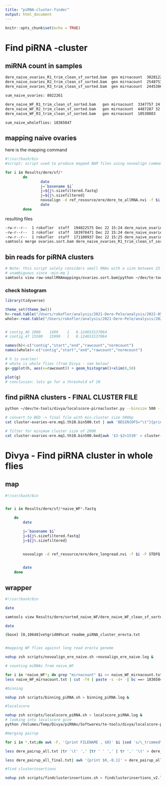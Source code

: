 ```yaml
---
title: "piRNA-cluster-finder"
output: html_document
---
```


```r
knitr::opts_chunk$set(echo = TRUE)
```
# Find piRNA -cluster
## miRNA count in samples
```bash
dere_naive_ovaries_R1_trim_clean_sf_sorted.bam	gen	mirnacount	3028122	2
dere_naive_ovaries_R2_trim_clean_sf_sorted.bam	gen	mirnacount	2548753	2
dere_naive_ovaries_R3_trim_clean_sf_sorted.bam	gen	mirnacount	2445386	2

sum_naive_ovaries: 8022261

dere_naive_WF_R1_trim_clean_sf_sorted.bam	gen	mirnacount	3347757	24
dere_naive_WF_R2_trim_clean_sf_sorted.bam	gen	mirnacount	4487287	32
dere_naive_WF_R3_trim_clean_sf_sorted.bam	gen	mirnacount	10530803	44

sum_naive_wholeflies: 18365847
```

## mapping naive ovaries

here is the mapping command
```bash
#!/usr/bash/bin
#script: script used to produce mapped BAM files using novoalign command

for i in Results/dere/sf/*
        do
                date
                j=`basename $i`
                j=${j%.sizefiltered.fastq}
                j=${j%.sizefiltered}
                novoalign -d ref_resource/ere/dere_te_allRNA.nvi -f $i -F STDFQ -o SAM -o FullNW -r RANDOM | samtools view -@ 8 -Sb - | samtools sort -o  Results/dere/sorted/${j}_trim_clean_sf_sorted.bam
                date
        done

```

resulting files
```bash
-rw-r--r--  1 rokofler  staff  194822575 Dec 22 15:24 dere_naive_ovaries_R1_trim_clean_sf_sorted.bam
-rw-r--r--  1 rokofler  staff  183978471 Dec 22 15:24 dere_naive_ovaries_R2_trim_clean_sf_sorted.bam
-rw-r--r--  1 rokofler  staff  171100937 Dec 22 15:25 dere_naive_ovaries_R3_trim_clean_sf_sorted.bam
samtools merge ovaries.sort.bam dere_naive_ovaries_R1_trim_clean_sf_sorted.bam dere_naive_ovaries_R2_trim_clean_sf_sorted.bam dere_naive_ovaries_R3_trim_clean_sf_sorted.bam
```

## bin reads for piRNA clusters
```bash

# Note: this script solely considers small RNAs with a size between 23-29 for binning !
# unambiguous since -min-mq 1
samtools view raw-smallRNAmappings/ovaries.sort.bam|python ~/dev/te-tools/divya/bin-pirnas.py --min-mq 1 --sam - --binsize 500 --miRNA 8022261 > raw-pirnacluster/ere-ovaries-bin500-mq1.bin
```

### check histogram

```R
library(tidyverse)

theme_set(theme_bw())
h<-read.table("/Users/rokofler/analysis/2021-Dere-Pele/analysis/2022-05-long-read/raw-pirnacluster/ere-ovaries-bin500-mq1.bin")
whole<-read.table("/Users/rokofler/analysis/2021-Dere-Pele/analysis/2022-05-long-read/raw-pirnacluster/old-whole-flies/ere-cluster-bin500-mq1.txt")


# contig_46	1000	1499	1	0.124653137064
# contig_47	15500	15999	1	0.124653137064

names(h)<-c("contig","start","end","rawcount","normcount")
names(whole)<-c("contig","start","end","rawcount","normcount")

# h is ovaries!
# whole is whole flies (from Divya - see below)
g<-ggplot(h, aes(x=rawcount)) + geom_histogram()+xlim(0,50)

plot(g)
# conclusion: lets go for a threshold of 10
```

## find piRNA clusters - FINAL CLUSTER FILE

```bash
python ~/dev/te-tools/divya/localscore-pirnacluster.py --binsize 500 --bin ere-ovaries-bin500-mq1.bin --threshold 10 --sid dere > cluster-ovaries-ere.mq1.th10.bin500.txt

# convert to BED -> final file with min.cluster size 500bp
cat cluster-ovaries-ere.mq1.th10.bin500.txt | awk 'BEGIN{OFS="\t"}{print $2,$3,$4,$5}' > cluster-ovaries-ere.mq1.th10.bin500.bed

# filter for minimum cluster size of 2000
cat cluster-ovaries-ere.mq1.th10.bin500.bed|awk '$3-$2>1530' > cluster-ovaries-ere.ms2000.mq1.th10.bin500.bed
```


# Divya -  Find piRNA cluster in whole flies
## map

```bash
#!/usr/bash/bin


for i in Results/dere/sf/*naive_WF*.fastq

	do
		date

		j=`basename $i`
		j=${j%.sizefiltered.fastq}
		j=${j%.sizefiltered}

 
		novoalign -d ref_resource/ere/dere_longread.nvi -f $i -F STDFQ -o SAM -o FullNW -r RANDOM | samtools view -@ 8 -Sb - | samtools sort -o  Results/dere/sorted_naive_WF/${j}_trim_clean_sf_sorted.bam
	

		date
	done
```

## wrapper

```bash
#!/usr/bash/bin

date

samtools view Results/dere/sorted_naive_WF/dere_naive_WF_clean_sf_sorted.bam | python /Volumes/Temp/Divya/piRNAs/Softwares/te-tools/divya/bin-pirnas.py --min-mq 1 --sam - --binsize 500 --miRNA 18365847 > Results/dere/sorted_naive_WF/ere-cluster-bin500-mq1.txt

date

(base) [0,10648]vetgrid08%cat readme_piRNA_cluster_erecta.txt                                                                  /Volumes/Temp/Divya/invasion_pelement/robert_invadepele_data/smallRNA/scripts


#mapping WF flies against long read erecta genome

nohup zsh scripts/novoalign_ere_naive.sh >novoalign_ere_naive.log &

# counting miRNAs from naive_WF

for i in *naive_WF*; do grep "mirnacount" $i >> naive_WF_mirnacount.txt ; done
less naive_WF_mirnacount.txt | cut -f4 | paste -s -d+ -| bc ==> 18365847

#binning

nohup zsh scripts/binning_piRNA.sh > binning_piRNA.log & 

#localscore

nohup zsh scripts/localscore_piRNA.sh > localscore_piRNA.log &
# looking into localscore give
python /Volumes/Temp/Divya/piRNAs/Softwares/te-tools/divya/localscore-pirnacluster.py --bin Results/dere/sorted_naive_WF/ere-cluster-bin500-mq1.txt --threshold 10 --sid dere --binsize 500 --max-bin-score 100 > Results/dere/sorted_naive_WF/cluster-all-ere.mq1.th10.bin500.txt

#merging pairup

for i in *.txt;do awk -F, '{print FILENAME , $0}' $i |sed 's/\_trimmed\.txt//g' | cut -b12- | sed 's/G/ G/g' >> dere_pairup_all.txt; done

less dere_pairup_all.txt |tr '\t' ',' |tr ' ' ',' | tr ',' '\t' > dere_pairup_all_final.txt

less dere_pairup_all_final.txt| awk '{print $0,-0.1}' > dere_pairup_all_final_v2.txt

#find clusterinsertions

nohup zsh scripts/findclusterinsertions.sh > findclusterinsertions_v2.log &
```